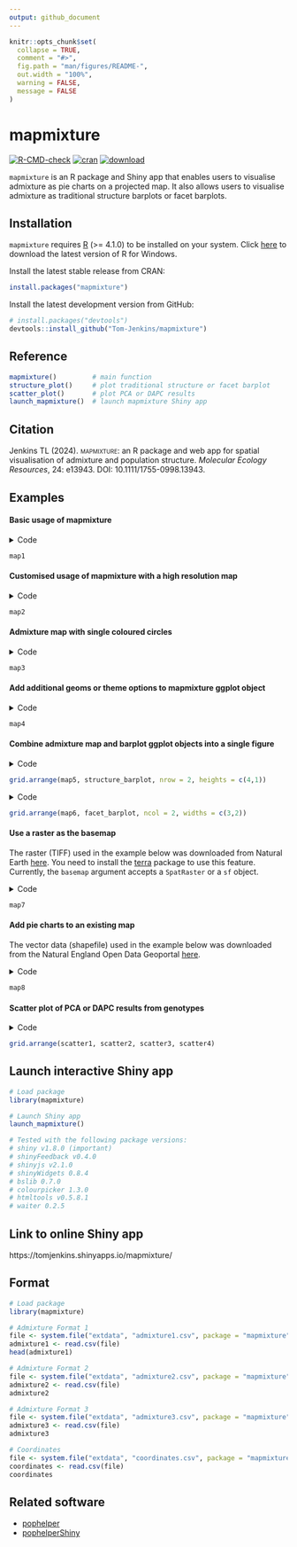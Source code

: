 ```yaml
---
output: github_document
---
```


<!-- README.md is generated from README.Rmd. Please edit that file -->

```r
knitr::opts_chunk$set(
  collapse = TRUE,
  comment = "#>",
  fig.path = "man/figures/README-",
  out.width = "100%",
  warning = FALSE,
  message = FALSE
)
```

# mapmixture

<!-- badges: start -->
[![R-CMD-check](https://github.com/Tom-Jenkins/mapmixture/actions/workflows/R-CMD-check.yaml/badge.svg)](https://github.com/Tom-Jenkins/mapmixture/actions/workflows/R-CMD-check.yaml)
[![cran](https://www.r-pkg.org/badges/version/mapmixture)](https://CRAN.R-project.org/package=mapmixture)
[![download](https://cranlogs.r-pkg.org/badges/grand-total/mapmixture)](https://CRAN.R-project.org/package=mapmixture)
<!-- [![Codecov test coverage](https://codecov.io/gh/Tom-Jenkins/mapmixture/branch/main/graph/badge.svg)](https://app.codecov.io/gh/Tom-Jenkins/mapmixture?branch=main) -->
<!-- badges: end -->

`mapmixture` is an R package and Shiny app that enables users to visualise admixture as pie charts on a projected map. It also allows users to visualise admixture as traditional structure barplots or facet barplots.

## Installation

`mapmixture` requires [R](https://www.r-project.org/) (>= 4.1.0) to be installed on your system. Click [here](https://cran.r-project.org/bin/windows/base/) to download the latest version of R for Windows.

Install the latest stable release from CRAN:
``` r
install.packages("mapmixture")
```

Install the latest development version from GitHub:

``` r
# install.packages("devtools")
devtools::install_github("Tom-Jenkins/mapmixture")
```

## Reference
```r
mapmixture()         # main function
structure_plot()     # plot traditional structure or facet barplot
scatter_plot()       # plot PCA or DAPC results
launch_mapmixture()  # launch mapmixture Shiny app
```

## Citation
Jenkins TL (2024). [mapmixture]{.smallcaps}: an R package and web app for spatial visualisation of admixture and population structure. *Molecular Ecology Resources*, 24: e13943. DOI: 10.1111/1755-0998.13943.

## Examples

#### Basic usage of mapmixture

<details markdown="1">
<summary>Code</summary>
```r
# Load package
library(mapmixture)

# Read in admixture file format 1
file <- system.file("extdata", "admixture1.csv", package = "mapmixture")
admixture1 <- read.csv(file)

# Read in coordinates file
file <- system.file("extdata", "coordinates.csv", package = "mapmixture")
coordinates <- read.csv(file)

# Run mapmixture
map1 <- mapmixture(admixture1, coordinates, crs = 3035)
# map1
```
</details>
```r
map1
```


#### Customised usage of mapmixture with a high resolution map

<details markdown="1">
<summary>Code</summary>
```r
# Load packages
library(mapmixture)
library(rnaturalearthhires)

# Install rnaturalearthhires package using:
# install.packages("rnaturalearthhires", repos = "https://ropensci.r-universe.dev", type = "source")

# Read in admixture file format 1
file <- system.file("extdata", "admixture1.csv", package = "mapmixture")
admixture1 <- read.csv(file)

# Read in coordinates file
file <- system.file("extdata", "coordinates.csv", package = "mapmixture")
coordinates <- read.csv(file)

# Run mapmixture
map2 <- mapmixture(
  admixture_df = admixture1,
  coords_df = coordinates,
  cluster_cols = c("#f1a340","#998ec3"),
  cluster_names = c("Group A","Group B"),
  crs = 3035,
  basemap = rnaturalearthhires::countries10[, c("geometry")],
  boundary = c(xmin=-15, xmax=16, ymin=40, ymax=62),
  pie_size = 1,
  pie_border = 0.3,
  pie_opacity = 1,
  land_colour = "#d9d9d9",
  sea_colour = "#deebf7",
  expand = TRUE,
  arrow = TRUE,
  arrow_size = 1.5,
  arrow_position = "bl",
  scalebar = TRUE,
  scalebar_size = 1.5,
  scalebar_position = "tl",
  plot_title = "Admixture Map",
  plot_title_size = 12,
  axis_title_size = 10,
  axis_text_size = 8
)
# map2
```
</details>
```r
map2
```

#### Admixture map with single coloured circles

<details markdown="1">
<summary>Code</summary>
```r
# Load package
library(mapmixture)

# Read in admixture file format 3
file <- system.file("extdata", "admixture3.csv", package = "mapmixture")
admixture3 <- read.csv(file)

# Read in coordinates file
file <- system.file("extdata", "coordinates.csv", package = "mapmixture")
coordinates <- read.csv(file)

# Run mapmixture
map3 <- mapmixture(admixture3, coordinates, crs = 3035)
# map3
```
</details>
```r
map3
```


#### Add additional geoms or theme options to mapmixture ggplot object

<details markdown="1">
<summary>Code</summary>
```r
# Load packages
library(mapmixture)
library(ggplot2)

# Read in admixture file format 1
file <- system.file("extdata", "admixture1.csv", package = "mapmixture")
admixture1 <- read.csv(file)

# Read in coordinates file
file <- system.file("extdata", "coordinates.csv", package = "mapmixture")
coordinates <- read.csv(file)

# Run mapmixture
map4 <- mapmixture(
  admixture_df = admixture1,
  coords_df = coordinates,
  cluster_cols = c("#f1a340","#998ec3"),
  cluster_names = c("Ancestry 1","Ancestry 2"),
  crs = 4326,
  boundary = c(xmin=-15, xmax=16, ymin=40, ymax=62),
  pie_size = 1,
)+
  # Add additional label to the map
  annotate("label",
    x = -10,
    y = 46.5,
    label = "Atlantic Ocean",
    size = 3,
  )+
  # Add additional text to the map
  annotate("text",
    x = 2.5,
    y = 57,
    label = "North Sea",
    size = 3,
  )+
  # Adjust ggplot theme options
  theme(
    axis.title = element_text(size = 10),
    axis.text = element_text(size = 8),
  )+
  # Adjust the size of the legend keys
  guides(fill = guide_legend(override.aes = list(size = 5, alpha = 1)))
# map4
```
</details>
```r
map4
```


#### Combine admixture map and barplot ggplot objects into a single figure

<details markdown="1">
<summary>Code</summary>
```r
# Load packages
library(mapmixture)
library(ggplot2)
library(gridExtra)

# Read in admixture file format 1
file <- system.file("extdata", "admixture1.csv", package = "mapmixture")
admixture1 <- read.csv(file)

# Read in coordinates file
file <- system.file("extdata", "coordinates.csv", package = "mapmixture")
coordinates <- read.csv(file)

# Run mapmixture
map5 <- mapmixture(
  admixture_df = admixture1,
  coords_df = coordinates,
  cluster_cols = c("#f1a340","#998ec3"),
  cluster_names = c("Ancestry 1","Ancestry 2"),
  crs = 4326,
  boundary = c(xmin=-20, xmax=20, ymin=40, ymax=62),
  pie_size = 1.3,
)+
  # Adjust theme options
  theme(
    legend.position = "top",
    plot.margin = margin(l = 10, r = 10),
  )+
  # Adjust the size of the legend keys
  guides(fill = guide_legend(override.aes = list(size = 5, alpha = 1)))

# Traditional structure barplot
structure_barplot <- structure_plot(
  admixture_df = admixture1,
  type = "structure",
  cluster_cols = c("#f1a340","#998ec3"),
  site_dividers = TRUE,
  divider_width = 0.4,
  site_order = c(
    "Vigo","Ile de Re","Isles of Scilly","Mullet Peninsula",
    "Shetland","Cromer","Helgoland","Flodevigen","Lysekil","Bergen"
  ),
  labels = "site",
  flip_axis = FALSE,
  site_ticks_size = -0.05,
  site_labels_y = -0.35,
  site_labels_size = 2.2
)+
  # Adjust theme options
  theme(
    axis.title.y = element_text(size = 8, hjust = 1),
    axis.text.y = element_text(size = 5),
  )

# Arrange plots
# grid.arrange(map5, structure_barplot, nrow = 2, heights = c(4,1))
```
</details>
```r
grid.arrange(map5, structure_barplot, nrow = 2, heights = c(4,1))
```

<details markdown="1">
<summary>Code</summary>
```r
# Load packages
library(mapmixture)
library(ggplot2)
library(gridExtra)

# Read in admixture file format 1
file <- system.file("extdata", "admixture1.csv", package = "mapmixture")
admixture1 <- read.csv(file)

# Read in coordinates file
file <- system.file("extdata", "coordinates.csv", package = "mapmixture")
coordinates <- read.csv(file)

# Run mapmixture
map6 <- mapmixture(
  admixture_df = admixture1,
  coords_df = coordinates,
  cluster_cols = c("#f1a340","#998ec3"),
  cluster_names = c("Ancestry 1","Ancestry 2"),
  crs = 4326,
  boundary = c(xmin=-20, xmax=20, ymin=40, ymax=62),
  pie_size = 1.3,
)+
  # Adjust theme options
  theme(
    legend.position = "top",
    plot.margin = margin(l = 10, r = 10),
  )+
  # Adjust the size of the legend keys
  guides(fill = guide_legend(override.aes = list(size = 5, alpha = 1)))

# Facet structure barplot
facet_barplot <- structure_plot(admixture1,
  type = "facet",
  cluster_cols = c("#f1a340","#998ec3"),
  facet_col = 2,
  ylabel = "Admixture proportions",
)+
  theme(
    axis.title.y = element_text(size = 10),
    axis.text.y = element_text(size = 5),
    strip.text = element_text(size = 6, vjust = 1, margin = margin(t=1.5, r=0, b=1.5, l=0)),
  )

# Arrange plots
# grid.arrange(map6, facet_barplot, ncol = 2, widths = c(3,2))
```
</details>
```r
grid.arrange(map6, facet_barplot, ncol = 2, widths = c(3,2))
```


#### Use a raster as the basemap 

The raster (TIFF) used in the example below was downloaded from Natural Earth [here](https://www.naturalearthdata.com/downloads/50m-raster-data/50m-natural-earth-1/). You need to install the [terra](https://github.com/rspatial/terra) package to use this feature. Currently, the `basemap` argument accepts a `SpatRaster` or a `sf` object.

<details markdown="1">
<summary>Code</summary>
```r
# Load packages
library(mapmixture)
library(terra)

# Create SpatRaster object
earth <- terra::rast("../NE1_50M_SR_W/NE1_50M_SR_W.tif")

# Read in admixture file format 1
file <- system.file("extdata", "admixture1.csv", package = "mapmixture")
admixture1 <- read.csv(file)

# Read in coordinates file
file <- system.file("extdata", "coordinates.csv", package = "mapmixture")
coordinates <- read.csv(file)

# Run mapmixture
map7 <- mapmixture(admixture1, coordinates, crs = 3035, basemap = earth)
# map7
```
</details>
```r
map7
```


#### Add pie charts to an existing map

The vector data (shapefile) used in the example below was downloaded from the Natural England Open Data Geoportal [here](https://naturalengland-defra.opendata.arcgis.com/datasets/Defra::marine-conservation-zones-england/explore?location=53.749917%2C-5.534585%2C6.27).

<details markdown="1">
<summary>Code</summary>
```r
# Load packages
library(mapmixture)
library(rnaturalearthhires)
library(ggplot2)
library(dplyr)
library(sf)

# Read in admixture file format 1
file <- system.file("extdata", "admixture1.csv", package = "mapmixture")
admixture1 <- read.csv(file)

# Read in coordinates file
file <- system.file("extdata", "coordinates.csv", package = "mapmixture")
coordinates <- read.csv(file)

# Parameters
crs <- 3035
boundary <- c(xmin=-11, xmax=13, ymin=50, ymax=60) |> transform_bbox(bbox = _, crs)

# Read in world countries from Natural Earth and transform to CRS
world <- rnaturalearthhires::countries10[, c("geometry")]
world <- st_transform(world, crs = crs)

# Read in Marine Conservation Zones shapefile
# Extract polygons for Western Channel, Offshore Brighton and Swallow Sand
# Transform to CRS
mczs <- st_read("../Marine_Conservation_Zones_England/Marine_Conservation_Zones___Natural_England_and_JNCC.shp", quiet = TRUE) |>
  dplyr::filter(.data = _, MCZ_NAME %in% c("Western Channel", "Offshore Brighton", "Swallow Sand")) |>
  st_transform(x = _, crs = crs)

# Run mapmixture helper functions to prepare admixture and coordinates data
admixture_df <- standardise_data(admixture1, type = "admixture") |> transform_admix_data(data = _)
coords_df <- standardise_data(coordinates, type = "coordinates")
admix_coords <- merge_coords_data(coords_df, admixture_df) |> transform_df_coords(df = _, crs = crs)

# Plot map and add pie charts
map8 <- ggplot()+
  geom_sf(data = world, colour = "black", fill = "#d9d9d9", size = 0.1)+
  geom_sf(data = mczs, aes(fill = "MCZs"), linewidth = 0.3)+
  scale_fill_manual(values = c("yellow"))+
  coord_sf(
    xlim = c(boundary[["xmin"]], boundary[["xmax"]]),
    ylim = c(boundary[["ymin"]], boundary[["ymax"]])
  )+
  add_pie_charts(admix_coords,
    admix_columns = 4:ncol(admix_coords),
    lat_column = "lat",
    lon_column = "lon",
    pie_colours = c("green","blue"),
    border = 0.3,
    opacity = 1,
    pie_size = 0.8
  )+
  theme(
    legend.title = element_blank(),
  )
# map8
```
</details>
```r
map8
```


#### Scatter plot of PCA or DAPC results from genotypes

<details markdown="1">
<summary>Code</summary>
```r
# Load packages
library(mapmixture)
library(ggplot2)
library(adegenet)
library(RColorBrewer)
library(gridExtra)

# Load example genotypes
data("dapcIllus")
geno = dapcIllus$a

# Change population labels
popNames(geno) = c("Pop1","Pop2","Pop3","Pop4","Pop5","Pop6")

# Region names
region_names <- rep(c("Region1", "Region2"), each = 300)

# Define colour palette
cols = brewer.pal(nPop(geno), "RdYlBu")

# Perform PCA
pca1 = dudi.pca(geno, scannf = FALSE, nf = 3)

# Percent of genetic variance explained by each axis
percent = round(pca1$eig/sum(pca1$eig)*100, digits = 1)

# Scatter plot with centroids and segments
scatter1 <- scatter_plot(
  dataframe = pca1$li,
  group_ids = geno$pop,
  type = "points",
  axes = c(1,2),
  percent = percent,
  colours = cols,
  point_size = 2,
  point_type = 21,
  centroid_size = 2,
  stroke = 0.1,
  plot_title = "PCA coloured by group_ids"
)+
  theme(
    legend.position = "none",
    axis.title = element_text(size = 8),
    axis.text = element_text(size = 6),
    plot.title = element_text(size = 10),
  )

# Same as scatter1 but no segments and axis 1 and 3 are shown
scatter2 <- scatter_plot(
  dataframe = pca1$li,
  group_ids = geno$pop,
  type = "points",
  axes = c(1,3),
  percent = percent,
  colours = cols,
  point_size = 2,
  point_type = 21,
  centroids = TRUE,
  centroid_size = 2,
  segments = FALSE,
  stroke = 0.1,
  plot_title = "PCA no segments and axis 1 and 3 shown"
)+
  theme(
    legend.position = "none",
    axis.title = element_text(size = 8),
    axis.text = element_text(size = 6),
    plot.title = element_text(size = 10),
  )

# Same as scatter1 but coloured by region
scatter3 <- scatter_plot(
  dataframe = pca1$li,
  group_ids = geno$pop,
  other_group = region_names,
  type = "points",
  axes = c(1,2),
  percent = percent,
  colours = cols,
  point_size = 2,
  point_type = 21,
  centroid_size = 2,
  stroke = 0.1,
  plot_title = "PCA coloured by other_group"
)+
  theme(
    legend.position = "none",
    axis.title = element_text(size = 8),
    axis.text = element_text(size = 6),
    plot.title = element_text(size = 10),
  )

# Scatter plot with labels instead of points
scatter4 <- scatter_plot(
  dataframe = pca1$li,
  group_ids = geno$pop,
  type = "labels",
  labels = rownames(pca1$li),
  colours = cols,
  size = 2,
  label.size = 0.10,
  label.padding = unit(0.10, "lines"),
  plot_title = "PCA using labels instead of points"
)+
  theme(
    legend.position = "none",
    axis.title = element_text(size = 8),
    axis.text = element_text(size = 6),
    plot.title = element_text(size = 10),
  )

# Arrange plots
# grid.arrange(scatter1, scatter2, scatter3, scatter4)
```
</details>
```r
grid.arrange(scatter1, scatter2, scatter3, scatter4)
```


## Launch interactive Shiny app

```r
# Load package
library(mapmixture)

# Launch Shiny app
launch_mapmixture()

# Tested with the following package versions:
# shiny v1.8.0 (important)
# shinyFeedback v0.4.0
# shinyjs v2.1.0
# shinyWidgets 0.8.4
# bslib 0.7.0
# colourpicker 1.3.0
# htmltools v0.5.8.1
# waiter 0.2.5
```

## Link to online Shiny app
https://tomjenkins.shinyapps.io/mapmixture/

## Format

```r
# Load package
library(mapmixture)

# Admixture Format 1
file <- system.file("extdata", "admixture1.csv", package = "mapmixture")
admixture1 <- read.csv(file)
head(admixture1)

# Admixture Format 2
file <- system.file("extdata", "admixture2.csv", package = "mapmixture")
admixture2 <- read.csv(file)
admixture2

# Admixture Format 3
file <- system.file("extdata", "admixture3.csv", package = "mapmixture")
admixture3 <- read.csv(file)
admixture3

# Coordinates
file <- system.file("extdata", "coordinates.csv", package = "mapmixture")
coordinates <- read.csv(file)
coordinates
```

## Related software

- [pophelper](https://github.com/royfrancis/pophelper)
- [pophelperShiny](https://github.com/royfrancis/pophelperShiny)
